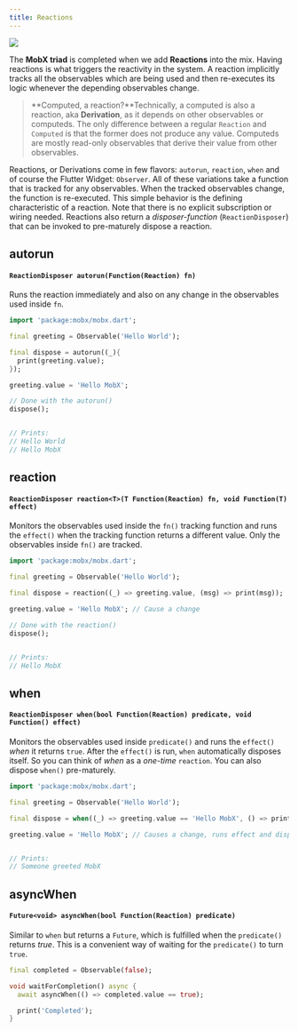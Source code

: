 ```yaml
---
title: Reactions
---
```



<img src={mobxTriad} />

The **MobX triad** is completed when we add **Reactions** into the mix. Having
reactions is what triggers the reactivity in the system. A reaction implicitly
tracks all the observables which are being used and then re-executes its logic
whenever the depending observables change.

> **Computed, a reaction?**Technically, a computed is also a reaction, aka
> **Derivation**, as it depends on other observables or computeds. The only
> difference between a regular `Reaction` and `Computed` is that the former does
> not produce any value. Computeds are mostly read-only observables that derive
> their value from other observables.

Reactions, or Derivations come in few flavors: `autorun`, `reaction`, `when` and
of course the Flutter Widget: `Observer`. All of these variations take a
function that is tracked for any observables. When the tracked observables
change, the function is re-executed. This simple behavior is the defining
characteristic of a reaction. Note that there is no explicit subscription or
wiring needed. Reactions also return a _disposer-function_ (`ReactionDisposer`)
that can be invoked to pre-maturely dispose a reaction.

## autorun

#### `ReactionDisposer autorun(Function(Reaction) fn)`

Runs the reaction immediately and also on any change in the observables used
inside `fn`.

```dart
import 'package:mobx/mobx.dart';

final greeting = Observable('Hello World');

final dispose = autorun((_){
  print(greeting.value);
});

greeting.value = 'Hello MobX';

// Done with the autorun()
dispose();


// Prints:
// Hello World
// Hello MobX
```

## reaction

#### `ReactionDisposer reaction<T>(T Function(Reaction) fn, void Function(T) effect)`

Monitors the observables used inside the `fn()` tracking function and runs the
`effect()` when the tracking function returns a different value. Only the
observables inside `fn()` are tracked.

```dart
import 'package:mobx/mobx.dart';

final greeting = Observable('Hello World');

final dispose = reaction((_) => greeting.value, (msg) => print(msg));

greeting.value = 'Hello MobX'; // Cause a change

// Done with the reaction()
dispose();


// Prints:
// Hello MobX
```

## when

#### `ReactionDisposer when(bool Function(Reaction) predicate, void Function() effect)`

Monitors the observables used inside `predicate()` and runs the `effect()`
_when_ it returns `true`. After the `effect()` is run, `when` automatically
disposes itself. So you can think of _when_ as a _one-time_ `reaction`. You can
also dispose `when()` pre-maturely.

```dart
import 'package:mobx/mobx.dart';

final greeting = Observable('Hello World');

final dispose = when((_) => greeting.value == 'Hello MobX', () => print('Someone greeted MobX'));

greeting.value = 'Hello MobX'; // Causes a change, runs effect and disposes


// Prints:
// Someone greeted MobX
```

## asyncWhen

#### `Future<void> asyncWhen(bool Function(Reaction) predicate)`

Similar to `when` but returns a `Future`, which is fulfilled when the
`predicate()` returns _true_. This is a convenient way of waiting for the
`predicate()` to turn `true`.

```dart
final completed = Observable(false);

void waitForCompletion() async {
  await asyncWhen(() => completed.value == true);

  print('Completed');
}
```
